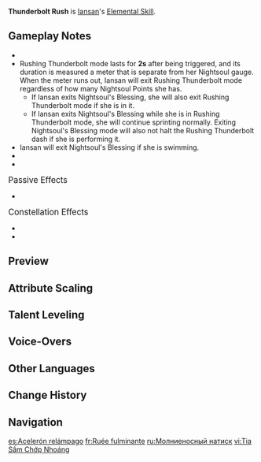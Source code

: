 {{Talent Infobox
|image         = Talent Thunderbolt Rush.png
|character     = Iansan
|type          = Elemental Skill
|info          = Iansan charges forward a certain distance, dealing Nightsoul-aligned {{Color|Electro DMG}} to all opponents in her path.<br>After this Skill is used, Iansan will regain 54 [[Nightsoul point]]s and enter the [[Nightsoul's Blessing]] state. Within 5s after this is done, using a Normal Attack will trigger 1 quick Swift Stormflight stomp from Iansan that will not consume Stamina.<br><br>'''Nightsoul's Blessing: Iansan'''<br>Continuously consumes Nightsoul points. If she runs out, or uses this Skill again, her Nightsoul's Blessing state will end. It has the following properties:<br><ul><li>Increases Iansan's [[Movement SPD]].</li><li>Holding [[sprint]] will switch Iansan to Rushing Thunderbolt mode, greatly increasing her Movement SPD temporarily. In this mode, Iansan can make flying leaps using terrain, or consume additional Nightsoul points to move on [[water]] or [[liquid Phlogiston]] while being immune to DMG from the latter.</li></ul>
|CD            = 16s
|energyCost    = 
|scale_att1    = ATK
|scale_att2    = 
|utility1      = Nightsoul Point
|utility2      = Nightsoul's Blessing
|utility3      = Movement SPD
|utility4      = Water Traversing
|arkhe         = 
}}
{{Description|"Faster, stronger! That's what all that hard work is for!"}}
'''Thunderbolt Rush''' is [[Iansan]]'s [[Elemental Skill]].

==Gameplay Notes==
* {{Talent Note|particles|Skill DMG|4}}
* Rushing Thunderbolt mode lasts for '''2s''' after being triggered, and its duration is measured a meter that is separate from her Nightsoul gauge. When the meter runs out, Iansan will exit Rushing Thunderbolt mode regardless of how many Nightsoul Points she has.
** If Iansan exits Nightsoul's Blessing, she will also exit Rushing Thunderbolt mode if she is in it.
** If Iansan exits Nightsoul's Blessing while she is in Rushing Thunderbolt mode, she will continue sprinting normally. Exiting Nightsoul's Blessing mode will also not halt the Rushing Thunderbolt dash if she is performing it.
* Iansan will exit Nightsoul's Blessing if she is swimming.
* {{Point Consumption|<!--
-->Base:6/s;<!--
-->Dash:10;<!--
-->Rushing Thunderbolt Dash:14
}}
* {{Point Consumption|name=[[Phlogiston]]|<!--
-->Base:5.4/s;<!--
-->Dash:9;<!--
-->Rushing Thunderbolt Dash:12.6
}}
;<big>Passive Effects</big>
* {{Talent Note|ascension|1|Enhanced Resistance Training}}

;<big>Constellation Effects</big>
* {{Talent Note|constellation|1|Starting's Never Easy}}
* {{Talent Note|constellation|3|Scientific Diet Planning}}
<!--
==Advanced Properties==
-->
==Preview==
{{Preview
|file1    = Thunderbolt Rush Combat Preview
|caption1 = Combat

|file2    = Thunderbolt Rush Nightsoul's Blessing Preview
|caption2 = Nightsoul's Blessing
}}

==Attribute Scaling==
{{Talent Scaling
|levels=13
|order=skilldmg,nightsoulpointlimit,cd
|titles=Skill DMG (%),Nightsoul Point Limit,CD
|skilldmg_1=286.4
|skilldmg_2=307.88
|skilldmg_3=329.36
|skilldmg_4=358
|skilldmg_5=379.48
|skilldmg_6=400.96
|skilldmg_7=429.6
|skilldmg_8=458.24
|skilldmg_9=486.88
|skilldmg_10=515.52
|skilldmg_11=544.16
|skilldmg_12=572.8
|skilldmg_13=608.6
|nightsoulpointlimit=54
|cd=16s
}}

==Talent Leveling==
{{Talent Upgrade|Iansan}}

==Voice-Overs==
{{Talent VO}}

==Other Languages==
{{Other Languages
|en       = Thunderbolt Rush
|zhs      = 电掣雷驰
|zhs_rm   = Diànchè Léichí
|zht      = 電掣雷馳
|zht_rm   = Diànchè Léichí
|zh_tl    = Lightning-Fast Thunder Sprint
|ja       = サンダーボルト・スプリント
|ja_rm    = 
|ja_tl    = Thunderbolt Sprint
|ko       = 전광석화
|ko_rm    = 
|ko_tl    = 
|es       = Acelerón relámpago
|es_tl    = Lightning Acceleration
|fr       = Ruée fulminante
|fr_tl    = Fulminating Rush
|ru       = Молниеносный натиск
|ru_tl    = 
|th       = Thunderbolt Rush
|vi       = Tia Sấm Chớp Nhoáng
|vi_tl    = 
|de       = Schnell wie der Blitz
|de_tl    = Fast as Lightning
|id       = Thunderbolt Rush
|pt       = Investida Trovejante
|pt_tl    = 
|tr       = Yıldırım Koşusu
|tr_tl    = 
|it       = Carica fulminea
|it_tl    = 
}}

==Change History==
{{Change History|5.5}}

==Navigation==
{{Talent Navbox|Iansan}}

[[es:Acelerón relámpago]]
[[fr:Ruée fulminante]]
[[ru:Молниеносный натиск]]
[[vi:Tia Sấm Chớp Nhoáng]]